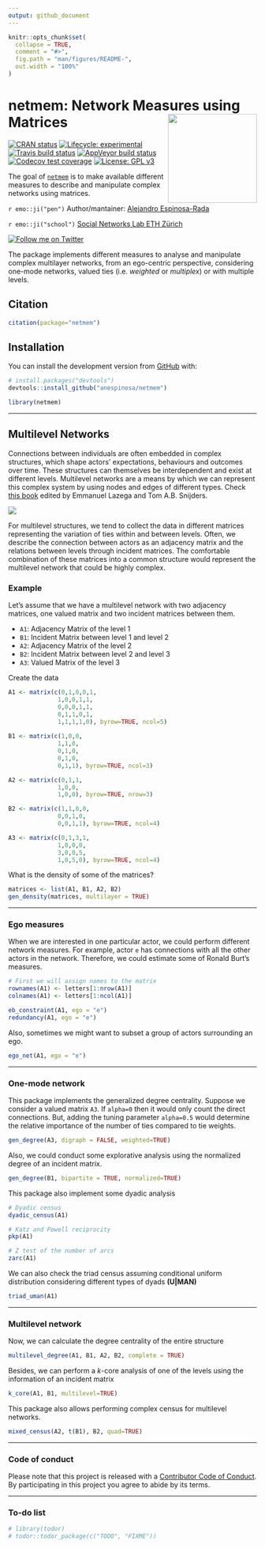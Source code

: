 ```yaml
---
output: github_document
---
```


<!-- README.md is generated from README.Rmd. Please edit that file -->

```r
knitr::opts_chunk$set(
  collapse = TRUE,
  comment = "#>",
  fig.path = "man/figures/README-",
  out.width = "100%"
)
```

# netmem: Network Measures using Matrices <img src="man/figures/logo.png" align="right" width="180px"/>

<!-- badges: start -->
[![CRAN status](https://www.r-pkg.org/badges/version/netmem)](https://CRAN.R-project.org/package=netmem)
[![Lifecycle: experimental](https://img.shields.io/badge/lifecycle-experimental-orange.svg)](https://www.tidyverse.org/lifecycle/#experimental)
[![Travis build status](https://travis-ci.com/anespinosa/netmem.svg?branch=master)](https://travis-ci.com/anespinosa/netmem)
[![AppVeyor build status](https://ci.appveyor.com/api/projects/status/github/anespinosa/netmem?branch=master&svg=true)](https://ci.appveyor.com/project/anespinosa/netmem)
[![Codecov test coverage](https://codecov.io/gh/anespinosa/netmem/branch/master/graph/badge.svg)](https://codecov.io/gh/anespinosa/netmem?branch=master)
[![License: GPL v3](https://img.shields.io/badge/License-GPLv3-blue.svg)](https://www.gnu.org/licenses/gpl-3.0)
<!-- ![GitHub All Releases](https://img.shields.io/github/downloads/anespinosa/netmem/total) -->
<!-- badges: end -->

The goal of [`netmem`](https://anespinosa.github.io/netmem/) is to make available different measures to describe and manipulate complex networks using matrices.

`r emo::ji("pen")` Author/mantainer: [Alejandro Espinosa-Rada](https://github.com/anespinosa) 

`r emo::ji("school")` [Social Networks Lab ETH Zürich](https://sn.ethz.ch)

[![Follow me on Twitter](https://img.shields.io/badge/Follow me on Twitter-9cf.svg)](https://twitter.com/aespinosarada)


The package implements different measures to analyse and manipulate complex multilayer networks, from an ego-centric perspective, considering one-mode networks, valued ties (i.e. *weighted* or *multiplex*) or with multiple levels.

## Citation

```r
citation(package="netmem")
```

## Installation

You can install the development version from [GitHub](https://github.com/) with:

```r
# install.packages("devtools")
devtools::install_github("anespinosa/netmem")
```

```r
library(netmem)
```

-----

## Multilevel Networks

Connections between individuals are often embedded in complex structures, which shape actors’ expectations, behaviours and outcomes over time. These structures can themselves be interdependent and exist at different levels. Multilevel networks are a means by which we can represent this complex system by using nodes and edges of different types. Check [this book](https://www.springer.com/gp/book/9783319245188) edited by Emmanuel Lazega and Tom A.B. Snijders.  

<img src="man/figures/multilevel.png"/>

For multilevel structures, we tend to collect the data in different matrices representing the variation of ties within and between levels. Often, we describe the connection between actors as an adjacency matrix and the relations between levels through incident matrices. The comfortable combination of these matrices into a common structure would represent the multilevel network that could be highly complex.

### Example

<div class="alert alert-info">
Let's assume that we have a multilevel network with two adjacency matrices, one valued matrix and two incident matrices between them.

- `A1`: Adjacency Matrix of the level 1
- `B1`: Incident Matrix between level 1 and level 2
- `A2`: Adjacency Matrix of the level 2
- `B2`: Incident Matrix between level 2 and level 3
- `A3`: Valued Matrix of the level 3
</div>

Create the data
```r
A1 <- matrix(c(0,1,0,0,1,
              1,0,0,1,1,
              0,0,0,1,1,
              0,1,1,0,1,
              1,1,1,1,0), byrow=TRUE, ncol=5)
              
B1 <- matrix(c(1,0,0,
              1,1,0,
              0,1,0,
              0,1,0,
              0,1,1), byrow=TRUE, ncol=3)

A2 <- matrix(c(0,1,1,
              1,0,0,
              1,0,0), byrow=TRUE, nrow=3)

B2 <- matrix(c(1,1,0,0,
              0,0,1,0,
              0,0,1,1), byrow=TRUE, ncol=4)

A3 <- matrix(c(0,1,3,1,
              1,0,0,0,
              3,0,0,5,
              1,0,5,0), byrow=TRUE, ncol=4)
```

What is the density of some of the matrices?
```r
matrices <- list(A1, B1, A2, B2)
gen_density(matrices, multilayer = TRUE)
```

-----

### Ego measures

When we are interested in one particular actor, we could perform different network measures. For example, actor `e` has connections with all the other actors in the network. Therefore, we could estimate some of Ronald Burt's measures.
```r
# First we will assign names to the matrix
rownames(A1) <- letters[1:nrow(A1)]
colnames(A1) <- letters[1:ncol(A1)]

eb_constraint(A1, ego = "e")
redundancy(A1, ego = "e")
```

Also, sometimes we might want to subset a group of actors surrounding an ego.
```r
ego_net(A1, ego = "e")
```

-----


### One-mode network

This package implements the generalized degree centrality. Suppose we consider a valued matrix `A3`. If `alpha=0` then it would only count the direct connections. But, adding the tuning parameter `alpha=0.5` would determine the relative importance of the number of ties compared to tie weights. 

```r
gen_degree(A3, digraph = FALSE, weighted=TRUE)
```

Also, we could conduct some explorative analysis using the normalized degree of an incident matrix.
```r
gen_degree(B1, bipartite = TRUE, normalized=TRUE)
```
 
This package also implement some dyadic analysis
```r
# Dyadic census
dyadic_census(A1)

# Katz and Powell reciprocity
pkp(A1)

# Z test of the number of arcs
zarc(A1)
```

We can also check the triad census assuming conditional uniform distribution considering different types of dyads **(U|MAN)**
```r
triad_uman(A1)
```
 

-----

### Multilevel network

Now, we can calculate the degree centrality of the entire structure
```r
multilevel_degree(A1, B1, A2, B2, complete = TRUE)
```

Besides, we can perform a *k*-core analysis of one of the levels using the information of an incident matrix
```r
k_core(A1, B1, multilevel=TRUE)
```

This package also allows performing complex census for multilevel networks.
```r
mixed_census(A2, t(B1), B2, quad=TRUE)
```

-----

### Code of conduct

Please note that this project is released with a [Contributor Code of Conduct](https://anespinosa.github.io/netmem/CODE_OF_CONDUCT.html). By participating in this project you agree to abide by its terms.

-----

### To-do list

```r
# library(todor)
# todor::todor_package(c("TODO", "FIXME"))
```
